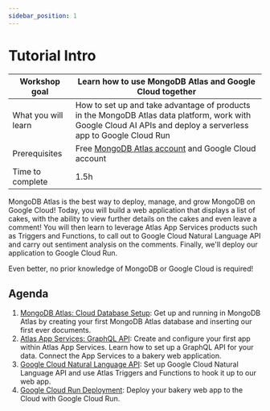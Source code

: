 ```yaml
---
sidebar_position: 1
---
```

# Tutorial Intro


| Workshop goal | Learn how to use MongoDB Atlas and Google Cloud together |
|-|-|
| What you will learn | How to set up and take advantage of products in the MongoDB Atlas data platform, work with Google Cloud AI APIs and deploy a serverless app to Google Cloud Run |
| Prerequisites | Free [MongoDB Atlas account](https://mongodb.com/try?utm_campaign=devrel&utm_source=workshop&utm_medium=cta&utm_content=google_cloud_workshop&utm_term=stanimira.vlaeva) and Google Cloud account |
| Time to complete | 1.5h |

MongoDB Atlas is the best way to deploy, manage, and grow MongoDB on Google Cloud! Today, you will build a web application that displays a list of cakes, with the ability to view further details on the cakes and even leave a comment! You will then learn to leverage Atlas App Services products such as Triggers and Functions, to call out to Google Cloud Natural Language API and carry out sentiment analysis on the comments. Finally, we'll deploy our application to Google Cloud Run.

Even better, no prior knowledge of MongoDB or Google Cloud is required!

## Agenda

1. [MongoDB Atlas: Cloud Database Setup](/docs/category/mongodb-atlas-cloud-database): Get up and running in MongoDB Atlas by creating your first MongoDB Atlas database and inserting our first ever documents.
1. [Atlas App Services: GraphQL API](/docs/category/atlas-app-services): Create and configure your first app within Atlas App Services. Learn how to set up a GraphQL API for your data. Connect the App Services to a bakery web application.
1. [Google Cloud Natural Language API](/docs/category/google-cloud-natural-language-api): Set up Google Cloud Natural Language API and use Atlas Triggers and Functions to hook it up to our web app.
1. [Google Cloud Run Deployment](/docs/category/google-cloud-run): Deploy your bakery web app to the Cloud with Google Cloud Run.
